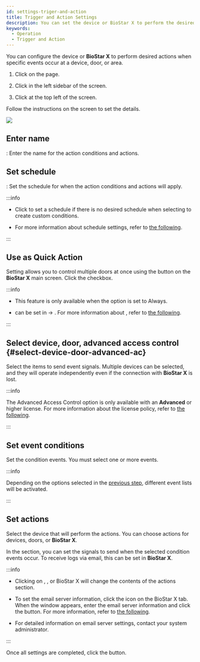 ```yaml
---
id: settings-triger-and-action
title: Trigger and Action Settings
description: You can set the device or BioStar X to perform the desired action when a certain event occurs at the device, entrance, or area.
keywords:
  - Operation
  - Trigger and Action
---
```


You can configure the device or **BioStar X** to perform desired actions when specific events occur at a device, door, or area.

1. Click <Cmd sid='shell.header.setting' /> on the <Cmd sid='shell.header.launcher' /> page.

2. Click <Cmd sid='setting.menu.triggerAndAction.root' /> in the left sidebar of the screen. 

3. Click <Cmd sid='button.func.addTriggerAndAction' product='2' /> at the top left of the screen.

Follow the instructions on the screen to set the details.

<Image src='/img/biostarx-settings-trigger-and-action-add.png' />

<Steps>

<Step>

## Enter name

<Cmd sid='common.name' product='2' />: Enter the name for the action conditions and actions.

</Step>
<Step>

## Set schedule

<Cmd sid='triggerAction.schedule' product='2' />: Set the schedule for when the action conditions and actions will apply.

:::info

* Click <Cmd sid='button.plusAddSchedule' product='2' /> to set a schedule if there is no desired schedule when selecting <Cmd sid='triggerAction.input' product='2' /> to create custom conditions.

* For more information about schedule settings, refer to [the following](settings-schedule).

:::

</Step>
<Step>

## Use as Quick Action

Setting <Cmd sid='common.quickAction' product='2' /> allows you to control multiple doors at once using the <Cmd sid='common.quickAction' product='2' /> button on the **BioStar X** main screen. Click the <Cmd sid='triggerAction.quickAction' product='2' /> checkbox.

:::info

* This feature is only available when the <Cmd sid='triggerAction.schedule' product='2' /> option is set to <Cmd>Always</Cmd>.

* <Cmd sid='common.quickAction' product='2' /> can be set in <Cmd sid='shell.header.setting' /> → <Cmd sid='setting.menu.customInterface.root' />. For more information about <Cmd sid='common.quickAction' product='2' />, refer to [the following](settings-custom-interface).

:::

</Step>
<Step>

## Select device, door, advanced access control {#select-device-door-advanced-ac}

Select the items to send event signals. Multiple devices can be selected, and they will operate independently even if the connection with **BioStar X** is lost.

:::info

The <Cmd>Advanced Access Control</Cmd> option is only available with an **Advanced** or higher license. For more information about the license policy, refer to [the following](licensing).

:::

</Step>
<Step>

## Set event conditions

Set the condition events. You must select one or more events.

:::info

Depending on the options selected in the [previous step](#select-device-door-advanced-ac), different event lists will be activated.

:::

</Step>
<Step>

## Set actions

Select the device that will perform the actions. You can choose actions for devices, doors, or **BioStar X**.

In the <Cmd sid='triggerAction.action' product='2' /> section, you can set the signals to send when the selected condition events occur. To receive logs via email, this can be set in **BioStar X**.

:::info

* Clicking on <Cmd sid='common.device' product='2' />, <Cmd sid='common.door' product='2' />, or <Cmd>BioStar X</Cmd> will change the contents of the actions section.

* To set the email server information, click the <IcSet2 /> icon on the <Cmd>BioStar X</Cmd> tab. When the <Cmd sid='setting.triggerAction.smtpOption' product='2' /> window appears, enter the email server information and click the <Cmd sid='button.apply' product='2' /> button. For more information, refer to [the following](settings-email-setting#email-contents-setting).

* For detailed information on email server settings, contact your system administrator.

:::

</Step>

</Steps>

Once all settings are completed, click the <Cmd sid='button.apply' product='2' /> button.
